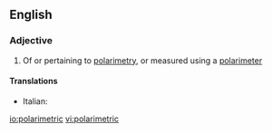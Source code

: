==English==

===Adjective===
{{en-adj|-}}

# {{physics}} Of or pertaining to [[polarimetry]], or measured using a [[polarimeter]]

====Translations====
{{trans-top|pertaining to polarimetry}}
* Italian: {{t-|it|polarimetrico}}
{{trans-mid}}
{{trans-bottom}}

[[io:polarimetric]]
[[vi:polarimetric]]